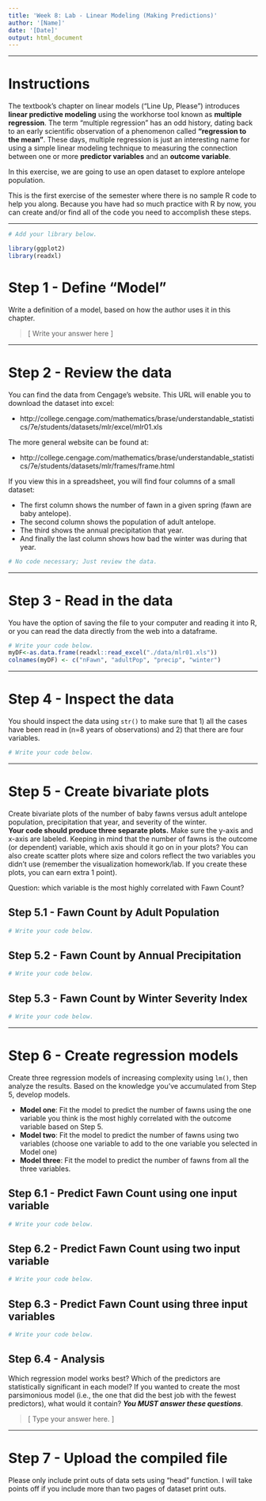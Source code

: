 ---
title: 'Week 8: Lab - Linear Modeling (Making Predictions)'
author: '[Name]'
date: '[Date]'
output: html_document
---

---

# Instructions
The textbook’s chapter on linear models (“Line Up, Please”) introduces 
**linear predictive modeling** using the workhorse tool known as 
**multiple regression**. The term “multiple regression” has an odd history, 
dating back to an early scientific observation of a phenomenon called 
**“regression to the mean”**. These days, multiple regression is just an 
interesting name for using a simple linear modeling technique to measuring the 
connection between one or more **predictor variables** and an **outcome variable**. 

In this exercise, we are going to use an open dataset to explore antelope population.

This is the first exercise of the semester where there is no sample R code to 
help you along. Because you have had so much practice with R by now, you can 
create and/or find all of the code you need to accomplish these steps.

---

```{r setup, message = FALSE}
# Add your library below.

library(ggplot2)
library(readxl)

```


# Step 1 - Define "Model"
Write a definition of a model, based on how the author uses it in this chapter.

> [ Write your answer here ]


---


# Step 2 - Review the data 
You can find the data from Cengage's website. 
This URL will enable you to download the dataset into excel: 

* http://college.cengage.com/mathematics/brase/understandable_statistics/7e/students/datasets/mlr/excel/mlr01.xls

The more general website can be found at:

* http://college.cengage.com/mathematics/brase/understandable_statistics/7e/students/datasets/mlr/frames/frame.html

If you view this in a spreadsheet, you will find four columns of a small dataset:

* The first column shows the number of fawn in a given spring (fawn are baby antelope). 
* The second column shows the population of adult antelope.
* The third shows the annual precipitation that year. 
* And finally the last column shows how bad the winter was during that year.

```{r, "Step 2"}
# No code necessary; Just review the data.
```

---


# Step 3 - Read in the data
You have the option of saving the file to your computer and reading it into R, 
or you can read the data directly from the web into a dataframe.

```{r, "Step 3"}
# Write your code below.
myDF<-as.data.frame(readxl::read_excel("./data/mlr01.xls"))
colnames(myDF) <- c("nFawn", "adultPop", "precip", "winter")

```


---


# Step 4 - Inspect the data
You should inspect the data using `str()` to make sure that 1) all the cases have
been read in (n=8 years of observations) and 2) that there are four variables.

```{r, "Step 4"}
# Write your code below.

```


---


# Step 5 - Create bivariate plots
Create bivariate plots of the number of baby fawns versus adult antelope population,
precipitation that year, and severity of the winter.  
**Your code should produce three separate plots.** Make sure the y-axis and x-axis are labeled. 
Keeping in mind that the number of fawns is the outcome (or dependent) variable, 
which axis should it go on in your plots? You can also create scatter plots where 
size and colors reflect the two variables you didn't use 
(remember the visualization homework/lab. If you create these plots, you can earn extra 1 point).

Question: which variable is the most highly correlated with Fawn Count?

## Step 5.1 - Fawn Count by Adult Population
```{r, "Step 5.1"}
# Write your code below.


```

## Step 5.2 - Fawn Count by Annual Precipitation
```{r, "Step 5.2"}
# Write your code below.


```

## Step 5.3 - Fawn Count by Winter Severity Index
```{r, "Step 5.3"}
# Write your code below.


```


---


# Step 6 - Create regression models 
Create three regression models of increasing complexity using `lm()`, then
analyze the results. Based on the knowledge you've accumulated from Step 5, develop models.

* **Model one**: Fit the model to predict the number of fawns using the one variable you think is the most highly correlated with the outcome variable based on Step 5.
* **Model two**: Fit the model to predict the number of fawns using two variables (choose one variable to add to the one variable you selected in Model one)
* **Model three**: Fit the model to predict the number of fawns from all the three variables.  

## Step 6.1 - Predict Fawn Count using one input variable
```{r, "Step 6.1"}
# Write your code below.


```

## Step 6.2 - Predict Fawn Count using two input variable
```{r, "Step 6.2"}
# Write your code below.


```

## Step 6.3 - Predict Fawn Count using three input variables
```{r, "Step 6.3"}
# Write your code below.


```

## Step 6.4 - Analysis
Which regression model works best? 
Which of the predictors are statistically significant in each model? 
If you wanted to create the most parsimonious model 
(i.e., the one that did the best job with the fewest predictors), 
what would it contain? ***You MUST answer these questions***.

> [ Type your answer here. ]


---


# Step 7 - Upload the compiled file
Please only include print outs of data sets using "head" function. 
I will take points off if you include more than two pages of dataset print outs.